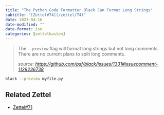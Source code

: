 ```yaml
---
title: "The Python Code Formatter Black Can Format Long Strings"
subtitle: "[Zettel#74](/zettel/74)"
date: 2023-04-16
date-modified: ""
date-format: iso
categories: [zettelkasten]
---
```

> The `--preview` flag will format long strings but not long comments. There are no current plans to split long comments.
>
> *source: <https://github.com/psf/black/issues/1331#issuecomment-1129236738>*

```bash
black --preview myfile.py
```

## Related Zettel

* [Zettel#71](/zettel/71)
